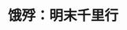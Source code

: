 ---
title: '饿殍：明末千里行'
coverImage: 'https://shared.akamai.steamstatic.com/store_item_assets/steam/apps/2593370/header.jpg'
publishDate: '2024-04-23'
tags: ['视觉小说', '历史']
screenshots: [
  "https://shared.akamai.steamstatic.com/store_item_assets/steam/apps/2593370/ss_f1ba762ccb2918909b05051891316f27ecbbb245.jpg",
  "https://shared.akamai.steamstatic.com/store_item_assets/steam/apps/2593370/ss_f87780321891c91e0bc42fc87c3d3875c276bfe9.jpg"
]
video: "https://video.akamai.steamstatic.com/store_trailers/257018938/movie480_vp9.webm"
downloads:
  - source: "Byruthub"
    sourceIcon: "https://t0.gstatic.cn/faviconV2?client=SOCIAL&type=FAVICON&fallback_opts=TYPE,SIZE,URL&url=https://byruthub.org&size=20"
    links:
      - type: "磁力链接"
        url: "https://byruthub.org/index.php?do=download&id=127856"
      - type: "Mega"
        url: "https://mega.nz/file/bcBgWSAQ#MN7rdnZykuj7LPbTGA54_hyAk-eGwRXfyluPU3WS4oE"
      - type: "Pixeldrain"
        url: "https://pixeldrain.com/u/kgiciC3z"
      - type: "Mediafire"
        url: "https://www.mediafire.com/file/rx6i9wkoaige56j"
      - type: "Qiwi"
        url: "https://qiwi.gg/file/v3dt4186-The"
  - source: "Switch520"
    sourceIcon: "https://t0.gstatic.cn/faviconV2?client=SOCIAL&type=FAVICON&fallback_opts=TYPE,SIZE,URL&url=https://www.gamer520.com&size=20"
    links:
      - type: "百度网盘"
        url: "https://pan.baidu.com/s/1dPOcq1G76YFljbHdDoo0ew"
        password: "u8ee"
---